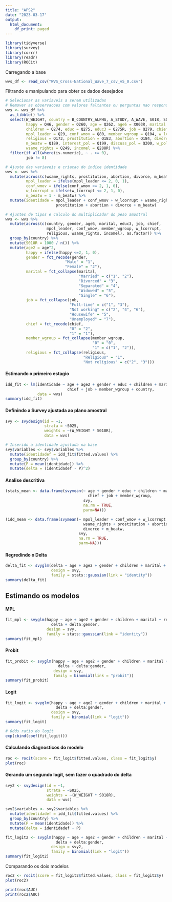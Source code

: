 ```yaml
---
title: "APS2"
date: "2023-03-17"
output:
  html_document:
    df_print: paged
---
```


```r
library(tidyverse)
library(survey)
library(corrr)
library(readr)
library(ROCit)
```

Carregando a base

```r
wvs_df <- read_csv("WVS_Cross-National_Wave_7_csv_v5_0.csv")
```

Filtrando e manipulando para obter os dados desejados

```r
# Selecionar as variaveis a serem utilizadas
# Remover as observacoes com valores faltantes ou perguntas nao respondidas
wvs <- wvs_df %>% 
  as_tibble() %>% 
  select(W_WEIGHT, country = B_COUNTRY_ALPHA, A_STUDY, A_WAVE, S018, S025,
         happy = Q46, gender = Q260, age = Q262, age6 = X003R, marital = Q273,
         children = Q274, educ = Q275, educ3 = Q275R, job = Q279, chief = Q285,
         mpol_leader = Q29, conf_wmov = Q80, member_wgroup = Q104, w_lcorrupt = Q119,
         religious = Q173, prostitution = Q183, abortion = Q184, divorce = Q185,
         m_beatw = Q189, interest_pol = Q199, discuss_pol = Q200, w_poleq = Q233,
         wsame_rights = Q249, incomel = Q288R) %>% 
  filter(if_all(where(is.numeric), ~ . >= 0),
         job != 8)

# Ajuste das variaveis e criacao do indice identidade
wvs <- wvs %>% 
  mutate(across(c(wsame_rights, prostitution, abortion, divorce, m_beatw), ~ . / 10), # normalizando indices de 0 a 10
         mpol_leader = ifelse(mpol_leader <= 2, 0, 1),
         conf_wmov = ifelse(conf_wmov <= 2, 1, 0),
         w_lcorrupt = ifelse(w_lcorrupt <= 2, 1, 0),
         m_beatw = 1 - m_beatw) %>% 
  mutate(identidade = mpol_leader + conf_wmov + w_lcorrupt + wsame_rights +
                      prostitution + abortion + divorce + m_beatw) 

# Ajustes de tipos e calculo do multiplicador do peso amostral
wvs <- wvs %>% 
  mutate(across(c(country, gender, age6, marital, educ3, job, chief,
                  mpol_leader, conf_wmov, member_wgroup, w_lcorrupt,
                  religious, wsame_rights, incomel), as.factor)) %>% 
  group_by(country) %>%
  mutate(S018R = 1000 / n()) %>%
  mutate(age2 = age^2,
         happy = ifelse(happy <=2, 1, 0),
         gender = fct_recode(gender,
                          "Male" = "1",
                          "Female" = "2"),
         marital = fct_collapse(marital, 
                                "Married" = c("1", "2"),
                                "Divorced" = "3",
                                "Separated" = "4",
                                "Widowed" = "5",
                                "Single" = "6"),
         job = fct_collapse(job,
                            "Full-time" = c("1", "3"),
                            "Not working" = c("2", "4", "6"),
                            "Housewife" = "5",
                            "Unemployed" = "7"),
         chief = fct_recode(chief,
                            "0" = "2",
                            "1" = "1"),
         member_wgroup = fct_collapse(member_wgroup,
                                      "0" = "0",
                                      "1" = c("1", "2")),
         religious = fct_collapse(religious,
                                  "Religious" = "1",
                                  "Not religious" = c("2", "3")))
```

#### Estimando o primeiro estagio

```r
idd_fit <- lm(identidade ~ age + age2 + gender + educ + children + marital + 
                           chief + job + member_wgroup + country,
              data = wvs)
summary(idd_fit)
```

#### Definindo a Survey ajustada ao plano amostral

```r
svy <- svydesign(id = ~1,
                 strata = ~S025,
                 weights = ~(W_WEIGHT * S018R), 
                 data = wvs)

# Inserido a identidade ajustada na base
svy$variables <- svy$variables %>% 
  mutate(identidadef = idd_fit$fitted.values) %>% 
  group_by(country) %>% 
  mutate(P = mean(identidade)) %>% 
  mutate(delta = (identidadef - P)^2)
```

#### Analise descritiva

```r
(stats_mean <- data.frame(svymean(~ age + gender + educ + children + marital + 
                                    chief + job + member_wgroup,
                                  svy,
                                  na.rm = TRUE,
                                  parm=NA)))

(idd_mean <- data.frame(svymean(~ mpol_leader + conf_wmov + w_lcorrupt + 
                                  wsame_rights + prostitution + abortion + 
                                  divorce + m_beatw,
                                svy,
                                na.rm = TRUE,
                                parm=NA)))
```


#### Regredindo o Delta

```r
delta_fit <- svyglm(delta ~ age + age2 + gender + children + marital + religious + job,
                    design = svy,
                    family = stats::gaussian(link = "identity"))
summary(delta_fit)
```

## Estimando os modelos

#### MPL

```r
fit_mpl <- svyglm(happy ~ age + age2 + gender + children + marital + religious + educ +
                    delta + delta:gender,
                  design = svy,
                  family = stats::gaussian(link = "identity"))
summary(fit_mpl)
```

#### Probit

```r
fit_probit <- svyglm(happy ~ age + age2 + gender + children + marital + religious + educ +
                       delta + delta:gender,
                     design = svy,
                     family = binomial(link = "probit"))
summary(fit_probit)
```

#### Logit

```r
fit_logit <- svyglm(happy ~ age + age2 + gender + children + marital + religious + educ +
                      delta + delta:gender,
                    design = svy,
                    family = binomial(link = "logit"))
summary(fit_logit)

# Odds ratio do logit
exp(cbind(coef(fit_logit)))
```

#### Calculando diagnosticos do modelo

```r
roc <- rocit(score = fit_logit$fitted.values, class = fit_logit$y)
plot(roc)
```

#### Gerando um segundo logit, sem fazer o quadrado do delta

```r
svy2 <- svydesign(id = ~1,
                  strata = ~S025,
                  weights = ~(W_WEIGHT * S018R), 
                  data = wvs)

svy2$variables <- svy2$variables %>% 
  mutate(identidadef = idd_fit$fitted.values) %>% 
  group_by(country) %>% 
  mutate(P = mean(identidade)) %>% 
  mutate(delta = identidadef - P)

fit_logit2 <- svyglm(happy ~ age + age2 + gender + children + marital + religious + educ +
                      delta + delta:gender,
                    design = svy2,
                    family = binomial(link = "logit"))
summary(fit_logit2)
```

Comparando os dois modelos

```r
roc2 <- rocit(score = fit_logit2$fitted.values, class = fit_logit2$y)
plot(roc2)

print(roc$AUC)
print(roc2$AUC)
```
